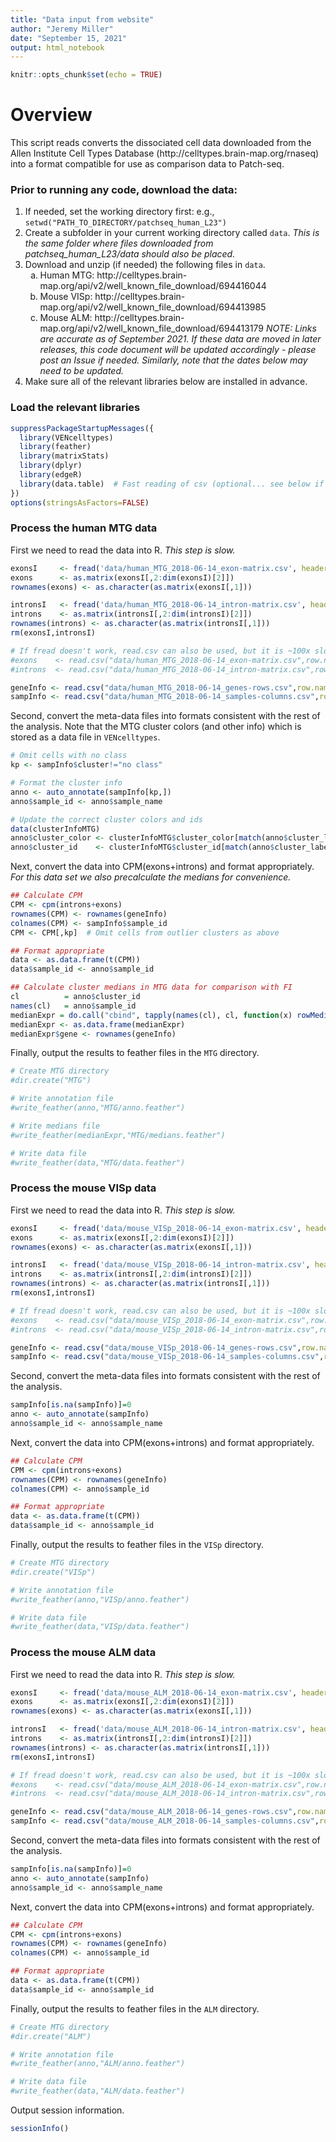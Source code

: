 ---
title: "Data input from website"
author: "Jeremy Miller"
date: "September 15, 2021"
output: html_notebook
---

```{r setup, include=FALSE}
knitr::opts_chunk$set(echo = TRUE)
```
  
  
# Overview

This script reads converts the dissociated cell data downloaded from the Allen Institute Cell Types Database (http://celltypes.brain-map.org/rnaseq) into a format compatible for use as comparison data to Patch-seq.
  
  
### Prior to running any code, download the data:
  
1. If needed, set the working directory first: e.g., `setwd("PATH_TO_DIRECTORY/patchseq_human_L23")`  
2. Create a subfolder in your current working directory called `data`.  *This is the same folder where files downloaded from patchseq_human_L23/data should also be placed.*  
3. Download and unzip (if needed) the following files in `data`.  
    a. Human MTG:  http://celltypes.brain-map.org/api/v2/well_known_file_download/694416044  
    b. Mouse VISp: http://celltypes.brain-map.org/api/v2/well_known_file_download/694413985
    c. Mouse ALM:  http://celltypes.brain-map.org/api/v2/well_known_file_download/694413179 
_NOTE: Links are accurate as of September 2021.  If these data are moved in later releases, this code document will be updated accordingly - please post an Issue if needed.  Similarly, note that the dates below may need to be updated._  
4. Make sure all of the relevant libraries below are installed in advance.  

### Load the relevant libraries

```{r load libraries, warnings=FALSE}
suppressPackageStartupMessages({
  library(VENcelltypes)  
  library(feather)
  library(matrixStats)
  library(dplyr)
  library(edgeR)
  library(data.table)  # Fast reading of csv (optional... see below if not used)
})
options(stringsAsFactors=FALSE)
```
  
  
### Process the human MTG data
  
First we need to read the data into R. *This step is slow.*  
  
```{r read in MTG data}
exonsI     <- fread('data/human_MTG_2018-06-14_exon-matrix.csv', header = T, sep = ',',verbose=FALSE)
exons      <- as.matrix(exonsI[,2:dim(exonsI)[2]])
rownames(exons) <- as.character(as.matrix(exonsI[,1]))

intronsI   <- fread('data/human_MTG_2018-06-14_intron-matrix.csv', header = T, sep = ',',verbose=FALSE)
introns    <- as.matrix(intronsI[,2:dim(intronsI)[2]])
rownames(introns) <- as.character(as.matrix(intronsI[,1]))
rm(exonsI,intronsI)

# If fread doesn't work, read.csv can also be used, but it is ~100x slower
#exons    <- read.csv("data/human_MTG_2018-06-14_exon-matrix.csv",row.names=1)
#introns  <- read.csv("data/human_MTG_2018-06-14_intron-matrix.csv",row.names=1)

geneInfo <- read.csv("data/human_MTG_2018-06-14_genes-rows.csv",row.names=1)
sampInfo <- read.csv("data/human_MTG_2018-06-14_samples-columns.csv",row.names=1)
```
  
  
Second, convert the meta-data files into formats consistent with the rest of the analysis.  Note that the MTG cluster colors (and other info) which is stored as a data file in `VENcelltypes`.  
  
```{r format MTG metadata}
# Omit cells with no class
kp <- sampInfo$cluster!="no class"

# Format the cluster info
anno <- auto_annotate(sampInfo[kp,])
anno$sample_id <- anno$sample_name

# Update the correct cluster colors and ids
data(clusterInfoMTG)  
anno$cluster_color <- clusterInfoMTG$cluster_color[match(anno$cluster_label,clusterInfoMTG$cluster_label)]
anno$cluster_id    <- clusterInfoMTG$cluster_id[match(anno$cluster_label,clusterInfoMTG$cluster_label)]
```
  
  
Next, convert the data into CPM(exons+introns) and format appropriately.  *For this data set we also precalculate the medians for convenience.*  
  
```{r format MTG data}
## Calculate CPM
CPM <- cpm(introns+exons)
rownames(CPM) <- rownames(geneInfo)
colnames(CPM) <- sampInfo$sample_id
CPM <- CPM[,kp]  # Omit cells from outlier clusters as above

## Format appropriate
data <- as.data.frame(t(CPM))
data$sample_id <- anno$sample_id

## Calculate cluster medians in MTG data for comparison with FI
cl          = anno$cluster_id
names(cl)   = anno$sample_id
medianExpr = do.call("cbind", tapply(names(cl), cl, function(x) rowMedians(CPM[,x]))) 
medianExpr <- as.data.frame(medianExpr)
medianExpr$gene <- rownames(geneInfo) 
```
  
  
Finally, output the results to feather files in the `MTG` directory.  
  
```{r output MTG data}
# Create MTG directory
#dir.create("MTG")

# Write annotation file
#write_feather(anno,"MTG/anno.feather")

# Write medians file
#write_feather(medianExpr,"MTG/medians.feather")

# Write data file
#write_feather(data,"MTG/data.feather")
```
  
  
### Process the mouse VISp data  
  
First we need to read the data into R. *This step is slow.*  
  
```{r read in VISp data}
exonsI     <- fread('data/mouse_VISp_2018-06-14_exon-matrix.csv', header = T, sep = ',',verbose=FALSE)
exons      <- as.matrix(exonsI[,2:dim(exonsI)[2]])
rownames(exons) <- as.character(as.matrix(exonsI[,1]))

intronsI   <- fread('data/mouse_VISp_2018-06-14_intron-matrix.csv', header = T, sep = ',',verbose=FALSE)
introns    <- as.matrix(intronsI[,2:dim(intronsI)[2]])
rownames(introns) <- as.character(as.matrix(intronsI[,1]))
rm(exonsI,intronsI)

# If fread doesn't work, read.csv can also be used, but it is ~100x slower
#exons    <- read.csv("data/mouse_VISp_2018-06-14_exon-matrix.csv",row.names=1)
#introns  <- read.csv("data/mouse_VISp_2018-06-14_intron-matrix.csv",row.names=1)

geneInfo <- read.csv("data/mouse_VISp_2018-06-14_genes-rows.csv",row.names=1)
sampInfo <- read.csv("data/mouse_VISp_2018-06-14_samples-columns.csv",row.names=1)
```
  
  
Second, convert the meta-data files into formats consistent with the rest of the analysis.  
  
```{r format VISp metadata}
sampInfo[is.na(sampInfo)]=0
anno <- auto_annotate(sampInfo)
anno$sample_id <- anno$sample_name
```
  
  
Next, convert the data into CPM(exons+introns) and format appropriately.  
  
```{r format VISp data}
## Calculate CPM
CPM <- cpm(introns+exons)
rownames(CPM) <- rownames(geneInfo)
colnames(CPM) <- anno$sample_id

## Format appropriate
data <- as.data.frame(t(CPM))
data$sample_id <- anno$sample_id
```
  
  
Finally, output the results to feather files in the `VISp` directory.  
  
```{r output VISp data}
# Create MTG directory
#dir.create("VISp")

# Write annotation file
#write_feather(anno,"VISp/anno.feather")

# Write data file
#write_feather(data,"VISp/data.feather")
```
  
  
### Process the mouse ALM data  
  
First we need to read the data into R. *This step is slow.*  
  
```{r read in ALM data}
exonsI     <- fread('data/mouse_ALM_2018-06-14_exon-matrix.csv', header = T, sep = ',',verbose=FALSE)
exons      <- as.matrix(exonsI[,2:dim(exonsI)[2]])
rownames(exons) <- as.character(as.matrix(exonsI[,1]))

intronsI   <- fread('data/mouse_ALM_2018-06-14_intron-matrix.csv', header = T, sep = ',',verbose=FALSE)
introns    <- as.matrix(intronsI[,2:dim(intronsI)[2]])
rownames(introns) <- as.character(as.matrix(intronsI[,1]))
rm(exonsI,intronsI)

# If fread doesn't work, read.csv can also be used, but it is ~100x slower
#exons    <- read.csv("data/mouse_ALM_2018-06-14_exon-matrix.csv",row.names=1)
#introns  <- read.csv("data/mouse_ALM_2018-06-14_intron-matrix.csv",row.names=1)

geneInfo <- read.csv("data/mouse_ALM_2018-06-14_genes-rows.csv",row.names=1)
sampInfo <- read.csv("data/mouse_ALM_2018-06-14_samples-columns.csv",row.names=1)
```
  
  
Second, convert the meta-data files into formats consistent with the rest of the analysis.  
  
```{r format ALM metadata}
sampInfo[is.na(sampInfo)]=0
anno <- auto_annotate(sampInfo)
anno$sample_id <- anno$sample_name
```
  
  
Next, convert the data into CPM(exons+introns) and format appropriately.  
  
```{r format ALM data}
## Calculate CPM
CPM <- cpm(introns+exons)
rownames(CPM) <- rownames(geneInfo)
colnames(CPM) <- anno$sample_id

## Format appropriate
data <- as.data.frame(t(CPM))
data$sample_id <- anno$sample_id
```
  
  
Finally, output the results to feather files in the `ALM` directory.  
  
```{r output ALM data}
# Create MTG directory
#dir.create("ALM")

# Write annotation file
#write_feather(anno,"ALM/anno.feather")

# Write data file
#write_feather(data,"ALM/data.feather")
```
  
  
Output session information.  
  
```{r sessionInfo}
sessionInfo()
```